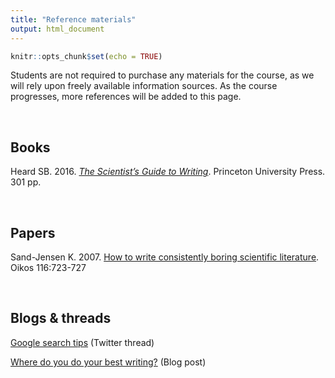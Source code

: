 ```yaml
---
title: "Reference materials"
output: html_document
---
```


```r
knitr::opts_chunk$set(echo = TRUE)
```

Students are not required to purchase any materials for the course, as we will rely upon freely available information sources. As the course progresses, more references will be added to this page.

<br>

## Books

Heard SB. 2016. [*The Scientist’s Guide to Writing*](https://scientistseessquirrel.wordpress.com/the-scientists-guide-to-writing/). Princeton University Press. 301 pp.


<br>

## Papers

Sand-Jensen K. 2007. [How to write consistently boring scientific literature](references/Sand‐Jensen_2007_How_to_write_consistently_boring_scientific_literature.pdf). Oikos 116:723-727

<br>

## Blogs & threads

[Google search tips](https://twitter.com/chrishlad/status/1431674870299955206) (Twitter thread)

[Where do you do your best writing?](https://www.chronicle.com/article/where-do-you-do-your-best-writing) (Blog post)